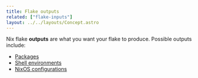 ```yaml
---
title: Flake outputs
related: ["flake-inputs"]
layout: ../../layouts/Concept.astro
---
```


Nix flake **outputs** are what you want your flake to produce. Possible outputs include:

- [Packages](/concepts/packages)
- [Shell environments](/concepts/shell-environments)
- [NixOS configurations](/concepts/nixos)
